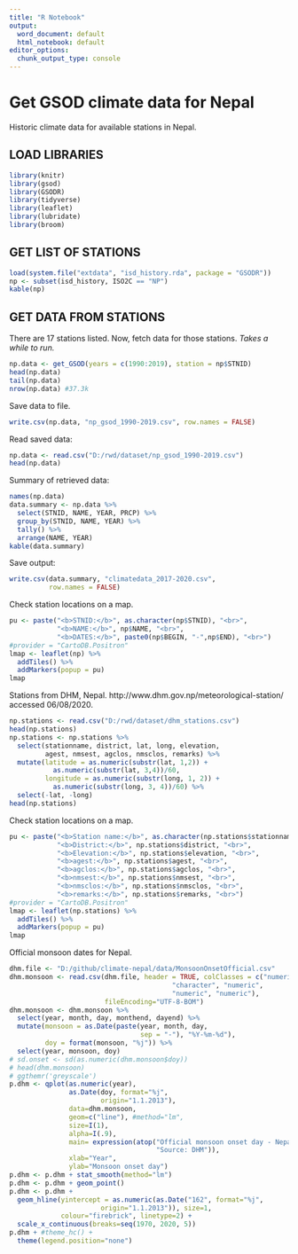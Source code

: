 ```yaml
---
title: "R Notebook"
output:
  word_document: default
  html_notebook: default
editor_options:
  chunk_output_type: console
---
```


# Get GSOD climate data for Nepal

Historic climate data for available stations in Nepal.

## LOAD LIBRARIES

```r
library(knitr)
library(gsod)
library(GSODR)
library(tidyverse)
library(leaflet)
library(lubridate)
library(broom)
```

## GET LIST OF STATIONS 

```r
load(system.file("extdata", "isd_history.rda", package = "GSODR"))
np <- subset(isd_history, ISO2C == "NP")
kable(np)
```

## GET DATA FROM STATIONS

There are 17 stations listed. Now, fetch data for those stations. *Takes a while to run.*

```r
np.data <- get_GSOD(years = c(1990:2019), station = np$STNID)
head(np.data)
tail(np.data)
nrow(np.data) #37.3k
```

Save data to file.

```r
write.csv(np.data, "np_gsod_1990-2019.csv", row.names = FALSE)
```

Read saved data:

```r
np.data <- read.csv("D:/rwd/dataset/np_gsod_1990-2019.csv")
head(np.data)
```

Summary of retrieved data:

```r
names(np.data)
data.summary <- np.data %>%
  select(STNID, NAME, YEAR, PRCP) %>% 
  group_by(STNID, NAME, YEAR) %>% 
  tally() %>% 
  arrange(NAME, YEAR)
kable(data.summary)
```

Save output:

```r
write.csv(data.summary, "climatedata_2017-2020.csv",
          row.names = FALSE)
```

Check station locations on a map.

```r
pu <- paste("<b>STNID:</b>", as.character(np$STNID), "<br>",
            "<b>NAME:</b>", np$NAME, "<br>",
            "<b>DATES:</b>", paste0(np$BEGIN, "-",np$END), "<br>")
#provider = "CartoDB.Positron"
lmap <- leaflet(np) %>% 
  addTiles() %>% 
  addMarkers(popup = pu)
lmap
```

Stations from DHM, Nepal.
http://www.dhm.gov.np/meteorological-station/ accessed 06/08/2020.

```r
np.stations <- read.csv("D:/rwd/dataset/dhm_stations.csv")
head(np.stations)
np.stations <- np.stations %>% 
  select(stationname, district, lat, long, elevation,
         agest, nmsest, agclos, nmsclos, remarks) %>% 
  mutate(latitude = as.numeric(substr(lat, 1,2)) +
           as.numeric(substr(lat, 3,4))/60,
         longitude = as.numeric(substr(long, 1, 2)) +
           as.numeric(substr(long, 3, 4))/60) %>% 
  select(-lat, -long)
head(np.stations)
```

Check station locations on a map.

```r
pu <- paste("<b>Station name:</b>", as.character(np.stations$stationname), "<br>",
            "<b>District:</b>", np.stations$district, "<br>",
            "<b>Elevation:</b>", np.stations$elevation, "<br>",
            "<b>agest:</b>", np.stations$agest, "<br>",
            "<b>agclos:</b>", np.stations$agclos, "<br>",
            "<b>nmsest:</b>", np.stations$nmsest, "<br>",
            "<b>nmsclos:</b>", np.stations$nmsclos, "<br>",
            "<b>remarks:</b>", np.stations$remarks, "<br>")
#provider = "CartoDB.Positron"
lmap <- leaflet(np.stations) %>% 
  addTiles() %>% 
  addMarkers(popup = pu)
lmap
```

Official monsoon dates for Nepal.

```r
dhm.file <- "D:/github/climate-nepal/data/MonsoonOnsetOfficial.csv"
dhm.monsoon <- read.csv(dhm.file, header = TRUE, colClasses = c("numeric", "character",
                                         "character", "numeric",
                                         "numeric", "numeric"),
                        fileEncoding="UTF-8-BOM")
dhm.monsoon <- dhm.monsoon %>% 
  select(year, month, day, monthend, dayend) %>% 
  mutate(monsoon = as.Date(paste(year, month, day,
                                 sep = "-"), "%Y-%m-%d"),
         doy = format(monsoon, "%j")) %>% 
  select(year, monsoon, doy)
# sd.onset <- sd(as.numeric(dhm.monsoon$doy))
# head(dhm.monsoon)
# ggthemr('greyscale')
p.dhm <- qplot(as.numeric(year),
               as.Date(doy, format="%j",
                       origin="1.1.2013"),
               data=dhm.monsoon,
               geom=c("line"), #method="lm",
               size=I(1),
               alpha=I(.9),
               main= expression(atop("Official monsoon onset day - Nepal (1968-2018)",
                                     "Source: DHM")),
               xlab="Year", 
               ylab="Monsoon onset day")
p.dhm <- p.dhm + stat_smooth(method="lm")
p.dhm <- p.dhm + geom_point()
p.dhm <- p.dhm +
  geom_hline(yintercept = as.numeric(as.Date("162", format="%j",
                       origin="1.1.2013")), size=1,
             colour="firebrick", linetype=2) + 
  scale_x_continuous(breaks=seq(1970, 2020, 5))
p.dhm + #theme_hc() +
  theme(legend.position="none")
```

